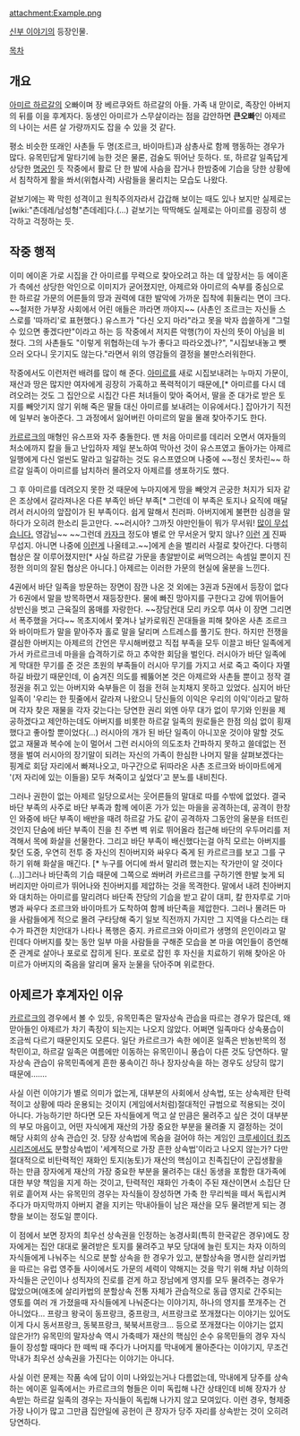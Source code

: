 attachment:Example.png


[[신부 이야기]]의 등장인물.

[[목차]]
== 개요 ==
[[아미르 하르갈]]의 오빠이며 장 베르쿠와트 하르갈의 아들. 가족 내 맏이로, 족장인 아버지의 뒤를 이을 후계자다. 동생인 아미르가 스무살이라는 점을 감안하면 '''큰오빠'''인 아제르의 나이는 서른 살 가량까지도 잡을 수 있을 것 같다.

평소 비슷한 또래인 사촌들 두 명(조르크, 바이마트)과 삼총사로 함께 행동하는 경우가 많다. 유목민답게 말타기에 능한 것은 물론, 검술도 뛰어난 듯하다. 또, 하르갈 일족답게 상당한 [[명궁]]인 듯 작중에서 활로 단 한 발에 사슴을 잡거나 한밤중에 기습을 당한 상황에서 침착하게 활을 쏴서(위협사격) 사람들을 물리치는 모습도 나왔다.

겉보기에는 꽉 막힌 성격이고 원칙주의자라서 갑갑해 보이는 때도 있나 보지만 실제로는 [wiki:"츤데레/남성형"츤데레]다.(…) 겉보기는 딱딱해도 실제로는 아미르를 굉장히 생각하고 걱정하는 듯.

== 작중 행적 ==
이미 에이혼 가로 시집을 간 아미르를 무력으로 찾아오려고 하는 데 앞장서는 등 에이혼 가 측에선 상당한 악인으로 이미지가 굳어졌지만, 아제르와 아미르의 숙부를 중심으로 한 하르갈 가문의 어른들의 땅과 권력에 대한 발악에 가까운 집착에 휘둘리는 면이 크다. ~~철저한 가부장 사회에서 어린 애들은 까라면 까야지~~ (사촌인 조르크는 자신들 스스로를 '따까리'로 표현했다.) 유스프가 "다신 오지 마라"라고 못을 박자 씁쓸하게 "그럴 수 있으면 좋겠다만"이라고 하는 등 작중에서 저지른 악행(?)이 자신의 뜻이 아님을 비쳤다. 그의 사촌들도 "이렇게 위협하는데 누가 좋다고 따라오겠나?", "시집보내놓고 뺏으러 오다니 웃기지도 않는다."라면서 위의 영감들의 결정을 불만스러워한다.


작중에서도 이런저런 배려를 많이 해 준다. [[아미르]]를 새로 시집보내려는 누마지 가문이, 재산과 땅은 많지만 여자에게 굉장히 가혹하고 폭력적이기 때문에,[* 아미르를 다시 데려오려는 것도 그 집안으로 시집간 다른 처녀들이 맞아 죽어서, 딸을 준 대가로 받은 토지를 빼앗기지 않기 위해 죽은 딸들 대신 아미르를 보내려는 이유에서다.] 잡아가기 직전에 일부러 놓아준다. 그 과정에서 잃어버린 아미르의 말을 몰래 찾아주기도 한다.

[[카르르크]]의 매형인 유스프와 자주 충돌한다. 맨 처음 아미르를 데리러 오면서 여자들의 처소에까지 칼을 들고 난입하자 제일 분노하여 막아선 것이 유스프였고 돌아가는 아제르 일행에게 다신 얼씬도 말라고 일갈하는 것도 유스프였으며 나중에 ~~정신 못차린~~ 하르갈 일족이 아미르를 납치하러 몰려오자 아제르를 생포하기도 했다.
 

그 후 아미르를 데려오지 못한 것 때문에 누마지에게 땅을 빼앗겨 곤궁한 처지가 되자 같은 조상에서 갈라져나온 다른 부족인 바단 부족[* 그런데 이 부족은 토지나 요직에 매달려서 러시아의 앞잡이가 된 부족이다. 쉽게 말해서 친러파. 아버지에게 불편한 심경을 말하다가 오히려 한소리 듣고만다. ~~러시아? 그까짓 야만인들이 뭐가 무서워! [[카자크|많이 무섭습니다.]] 영감님~~ ~~그런데 [[카자크]] 정도야 별로 안 무서운거 맞지 않나? [[기관총|이런]] [[독가스|게]] 진짜 무섭지. 아니면 나중에 [[탱크|이런]][[전투기|게]] 나올테고.~~]에게 손을 벌리러 사절로 찾아간다. 다행히 협상은 잘 이루어졌지만[* 사실 하르갈 가문을 총알받이로 써먹으려는 속셈일 뿐이지 진정한 의미의 잘된 협상은 아니다.] 아제르는 이러한 가문의 현실에 울분을 느낀다. 

4권에서 바단 일족을 방문하는 장면이 잠깐 나온 것 외에는 3권과 5권에서 등장이 없다가 6권에서 말을 방목하면서 재등장한다. 물에 빠진 망아지를 구한다고 강에 뛰어들어 상반신을 벗고 근육질의 몸매를 자랑한다. ~~장담컨대 모리 카오루 여사 이 장면 그리면서 폭주했을 거다~~ 목초지에서 쫓겨나 날카로워진 꼰대들을 피해 찾아온 사촌 조르크와 바이마트가 말을 맡아주자 홀로 말을 달리며 스트레스를 풀기도 한다. 하지만 전쟁을 결심한 아버지는 아제르의 간언은 무시해버렸고 직접 부족을 모두 이끌고 바단 일족에게 가서 카르르크네 마을을 습격하기로 하고 추악한 회담을 벌인다. 러시아가 바단 일족에게 막대한 무기를 준 것은 초원의 부족들이 러시아 무기를 가지고 서로 죽고 죽이다 자멸하길 바랐기 때문인데, 이 숨겨진 의도를 꿰뚫어본 것은 아제르와 사촌들 뿐이고 정작 결정권을 쥐고 있는 아버지와 숙부들은 이 점을 전혀 눈치채지 못하고 있었다. 심지어 바단 일족이 '우리는 한 핏줄에서 갈라져 나왔으니 당신들의 이익은 우리의 이익'이라고 말하며 각자 찾은 재물을 각자 갖는다는 당연한 권리 외엔 아무 대가 없이 무기와 인원을 제공하겠다고 제안하는데도 아버지를 비롯한 하르갈 일족의 원로들은 한점 의심 없이 횡재했다고 좋아할 뿐이었다(...) 러시아의 개가 된 바단 일족이 아니꼬운 것이야 말할 것도 없고 재물과 복수에 눈이 멀어서 그런 러시아의 의도조차 간파하지 못하고 쓸데없는 전쟁을 벌여 러시아의 장기말이 되려는 자신의 가족이 한심한 나머지 말을 살펴보겠다는 핑계로 회담 자리에서 빠져나오고, 마구간으로 뒤따라온 사촌 조르크와 바이마트에게 '(저 자리에 있는 이들을) 모두 쳐죽이고 싶었다'고 분노를 내비친다.

그러나 권한이 없는 아제르 일당으로서는 웃어른들의 말대로 따를 수밖에 없었다. 결국 바단 부족의 사주로 바단 부족과 함께 에이혼 가가 있는 마을을 공격하는데, 공격이 한창인 와중에 바단 부족이 배반을 때려 하르갈 가도 같이 공격하자 그동안의 울분을 터뜨린 것인지 단숨에 바단 부족이 진을 친 주변 벽 위로 뛰어올라 접근해 바단의 우두머리를 저격해서 목에 화살을 선물한다. 그리고 바단 부족이 배신했다는걸 아직 모르는 아버지를 찾던 도중, 우연히 전투 중 자신의 친아버지와 싸우다 죽게 된 카르르크를 보고 그를 구하기 위해 화살을 매긴다. [* 누구를 어디에 쏴서 말리려 했는지는 작가만이 알 것이다 (...)]그러나 바단족의 기습 때문에 그쪽으로 쏴버려 카르르크를 구하기엔 한발 늦게 되버리지만 아미르가 뛰어나와 친아버지를 제압하는 것을 목격한다. 말에서 내려 친아버지와 대치하는 아미르를 말리려다 바단족 잔당의 기습을 받고 같이 대피, 칼 한자루로 기마병과 싸우다 조르크와 바이마트가 도착하여 함께 바단족을 제압한다. 그러나 몰려든 마을 사람들에게 적으로 몰려 구타당해 죽기 일보 직전까지 가지만 그 지역을 다스리는 태수가 파견한 치안대가 나타나 폭행은 중지. 카르르크와 아미르가 생명의 은인이라고 말린데다 아버지를 찾는 동안 일부 마을 사람들을 구해준 모습을 본 마을 여인들이 증언해준 관계로 살아나 포로로 잡히게 된다.
포로로 잡힌 후 자신을 치료하기 위해 찾아온 아미르가 아버지의 죽음을 알리며 울자 눈물을 닦아주며 위로한다.

== 아제르가 후계자인 이유 ==
[[카르르크]]의 경우에서 볼 수 있듯, 유목민족은 말자상속 관습을 따르는 경우가 많은데, 왜 맏아들인 아제르가 차기 족장이 되는지는 나오지 않았다. 어쩌면 일족마다 상속풍습이 조금씩 다르기 때문인지도 모른다. 일단 카르르크가 속한 에이혼 일족은 반농반목의 정착민이고, 하르갈 일족은 여름에만 이동하는 유목민이니 풍습이 다른 것도 당연하다. 말자상속 관습이 유목민족에게 흔한 풍속이긴 하나 장자상속을 하는 경우도 상당히 많기 때문에.......

사실 이런 이야기가 별로 의미가 없는게, 대부분의 사회에서 상속법, 또는 상속제란 탄력적이고 상황에 따라 운용되는 것이지 (게임에서처럼)절대적인 규범으로 적용되는 것이 아니다. 가능하기만 하다면 모든 자식들에게 먹고 살 만큼은 물려주고 싶은 것이 대부분의 부모 마음이고, 어떤 자식에게 재산의 가장 중요한 부분을 물려줄 지 결정하는 것이 해당 사회의 상속 관습인 것. 당장 상속법에 목숨을 걸어야 하는 게임인 [[크루세이더 킹즈 시리즈]]에서도 분할상속법이 '세계적으로 가장 흔한 상속법'이라고 나오지 않는가? 다만 절대적으로 비탄력적인 재화인 토지(농토)가 재산의 핵심이고 친족집단이 군집생활을 하는 만큼 장자에게 재산의 가장 중요한 부분을 물려주는 대신 동생을 포함한 대가족에 대한 부양 책임을 지게 하는 것이고, 탄력적인 재화인 가축이 주된 재산이면서 소집단 단위로 흩어져 사는 유목민의 경우는 자식들이 장성하면 가축 한 무리씩을 떼서 독립시켜주다가 마지막까지 아버지 곁을 지키는 막내아들이 남은 재산을 모두 물려받게 되는 경향을 보이는 정도일 뿐이다.

이 점에서 보면 장자의 최우선 상속권을 인정하는 농경사회(특히 한국같은 경우)에도 장자에게는 집안 대대로 물려받은 토지를 물려주고 부모 당대에 늘린 토지는 차자 이하의 자식들에게 나눠주는 식으로 분할 상속을 한 경우가 있고, 분할상속을 명시한 살리카법을 따르는 유럽 영주들 사이에서도 가문의 세력이 약해지는 것을 막기 위해 차남 이하의 자식들은 군인이나 성직자의 진로를 걷게 하고 장남에게 영지를 모두 물려주는 경우가 많았으며(애초에 살리카법의 분할상속 전통 자체가 관습적으로 동급 영지로 간주되는 영토를 여러 개 가졌을때 자식들에게 나눠준다는 이야기지, 하나의 영지를 쪼개주는 건 아니었다... 프랑크 왕국이 동프랑크, 중프랑크, 서프랑크로 쪼개졌다는 이야기는 있어도 이게 다시 동서프랑크, 동북프랑크, 북북서프랑크... 등으로 쪼개졌다는 이야기는 없지 않은가!?) 유목민의 말자상속 역시 가축떼가 재산의 핵심인 순수 유목민들의 경우 자식들이 장성할 때마다 한 떼씩 때 주다가 나머지를 막내에게 몰아준다는 이야기지, 무조건 막내가 최우선 상속권을 가진다는 이야기는 아니다.

사실 이런 문제는 작품 속에 답이 이미 나와있는거나 다름없는데, 막내에게 당주를 상속하는 에이혼 일족에서는 카르르크의 형들은 이미 독립해 나간 상태인데 비해 장자가 상속받는 하르갈 일족의 경우는 자식들이 독립해 나가지 않고 모여있다. 이런 경우, 형제중 가장 나이가 많고 그만큼 집안일에 공헌이 큰 장자가 당주 자리를 상속받는 것이 오히려 당연하다.

